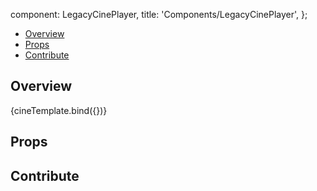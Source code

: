 
  component: LegacyCinePlayer,
  title: 'Components/LegacyCinePlayer',
};

<Meta title="Components/LegacyCinePlayer" component={LegacyCinePlayer} />


<Heading
  title="LegacyCinePlayer"
  componentRelativePath="LegacyCinePlayer/LegacyCinePlayer.tsx"
/>

- [Overview](#overview)
- [Props](#props)
- [Contribute](#contribute)

## Overview

<Canvas>
  <Story name="Overview">{cineTemplate.bind({})}</Story>
</Canvas>

## Props

<ArgsTable of={LegacyCinePlayer} />

## Contribute

<Footer componentRelativePath="LegacyCinePlayer/__stories__/legacyCinePlayer.stories.mdx" />
